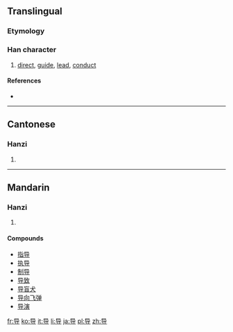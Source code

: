 {{also|導}}
==Translingual==
{{zh-forms|导|[[導]]}}

===Etymology===
{{Han simp|導|f=道|t=巳}}

===Han character===
{{Han char|rn=41|rad=寸|as=03|sn=6|four=|canj=口山木戈 (RUDI)}}

# [[direct]], [[guide]], [[lead]], [[conduct]]

====References====
* {{Han ref|kx=0293.331|hdz=10504.020|uh=5BFC|ud=23548}}

----

==Cantonese==

===Hanzi===
{{yue-hanzi|jyut=|y=dou6|tra=導}}

# {{defn|lang=yue|sort=寸03}}

----

==Mandarin==

===Hanzi===
{{cmn-hanzi|tra=導|pin=[[dǎo]] ([[dao3]]), [[dào]] ([[dao4]])|wg=tao<sup>3</sup>, tao<sup>4</sup>}}

# {{defn|lang=cmn|sort=寸03}}

====Compounds====
* [[指导]]
* [[执导]]
* [[制导]]
* [[导致]]
* [[导盲犬]]
* [[导向飞弹]]
* [[导演]]

[[fr:导]]
[[ko:导]]
[[it:导]]
[[li:导]]
[[ja:导]]
[[pl:导]]
[[zh:导]]